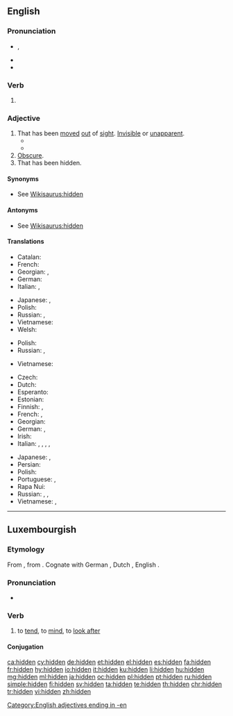 ==English==

===Pronunciation===
* {{enPR|hĭd'n}}, {{IPA|/ˈhɪd(ə)n/|lang=en}}
* {{audio|en-us-hidden.ogg|Audio (US)|lang=en}}
* {{rhymes|ɪdən|lang=en}}

===Verb===
{{head|en|past participle}}

# {{past participle of|hide|lang=en}}

===Adjective===
{{en-adj}}

# That has been [[move]]d [[out]] of [[sight]]. [[invisible|Invisible]] or [[unapparent]].
#*{{quote-book|year=1892|author={{w|James Yoxall}}
|section=chapter 7|title=[http://openlibrary.org/works/OL10504990W The Lonely Pyramid]
|passage=It was the Lost Oasis, the Oasis of the vision in the sand. […] Deep-'''hidden''' in the hollow, beneath the cliffs, it lay; and round it the happy verdure spread for many a rood.}}
#*{{quote-magazine|date=2014-06-14|volume=411|issue=8891|magazine={{w|The Economist}}
|title=[http://www.economist.com/news/science-and-technology/21604091-it-possible-sniff-out-problems-sewer-pipes-they-happen-its-gas It's a gas]
|passage=One of the '''hidden''' glories of Victorian engineering is proper drains. Isolating a city’s effluent and shipping it away in underground sewers has probably saved more lives than any medical procedure except vaccination.}}
# [[obscure|Obscure]].
# That has been hidden.
#: {{ux|en|'''hidden''' treasure;&emsp; '''hidden''' talents}}

====Synonyms====
* See [[Wikisaurus:hidden]]

====Antonyms====
* See [[Wikisaurus:hidden]]

====Translations====
{{trans-top|that has been moved out of sight; invisible or unapparent}}
* Catalan: {{t+|ca|amagat}}
* French: {{t+|fr|caché}}
* Georgian: {{t|ka|ფარული|sc=Geor}}, {{t|ka|დამალული|sc=Geor}}
* German: {{t+|de|versteckt}}
* Italian: {{t+|it|nascosto}}, {{t+|it|recondito}}
{{trans-mid}}
* Japanese: {{t|ja|隠れる|alt=隠れた|tr=kakureta}}, {{t|ja|見えない|alt=目に見えない|tr=me ni mienai}}
* Polish: {{t+|pl|ukryty|m}}
* Russian: {{qualifier|intentionally hidden}} {{t|ru|спрятанный|tr=sprjátannyj|sc=Cyrl}}, {{t+|ru|скрытый|tr=skrýtyj|sc=Cyrl}}
* Vietnamese: {{t+|vi|ẩn}}
* Welsh: {{t+|cy|anweledig}}
{{trans-bottom}}

{{trans-top|obscure}}
* Polish: {{t+|pl|ukryty|m}}
* Russian: {{t+|ru|неясный|tr=nejásnyj|sc=Cyrl}}, {{t+|ru|смутный|tr=smútnyj|sc=Cyrl}}
{{trans-mid}}
* Vietnamese: {{t|vi|ẩn khuất}}
{{trans-bottom}}

{{trans-top|that has been hidden}}
* Czech: {{t+|cs|skrytý|m}}
* Dutch: {{t+|nl|verborgen}}
* Esperanto: {{t|eo|kaŝa}}
* Estonian: {{t|et|peidetud}}
* Finnish: {{t|fi|piilotettu}}, {{t|fi|kätketty}}
* French: {{t+|fr|caché|m}}, {{t+|fr|cachée|f}}
* Georgian: {{t|ka|ფარული|sc=Geor}}
* German: {{t+|de|versteckt}}, {{t+|de|verborgen}}
* Irish: {{t|ga|ceilte}}
* Italian: {{t+|it|nascosto|m}}, {{t+|it|nascosta|f}}, {{t+|it|recondito}}, {{t+|it|celato}}, {{t+|it|occulto}}
{{trans-mid}}
* Japanese: {{t|ja|隠された|tr=kakusareta}}, {{t+|ja|秘密|alt=秘密の|tr=himitsu no}}
* Persian: {{t+|fa|نهان|tr=nahân|sc=fa-Arab}}
* Polish: {{t+|pl|ukryty|m}}
* Portuguese: {{t+|pt|escondido|m}}, {{t+|pt|escondida|f}}
* Rapa Nui: {{t|rap|hakananai'a}}
* Russian: {{t|ru|спрятанный|tr=spr'átannyj}}, {{t+|ru|скрытый|tr=skrýtyj}}, {{t|ru|потаённый|tr=potajónnyj}}
* Vietnamese: {{t+|vi|giấu}}, {{t+|vi|ẩn}}
{{trans-bottom}}

[[Category:English adjectives ending in -en]]

----

==Luxembourgish==

===Etymology===
From {{etyl|goh|lb}} {{term|huoten|lang=goh}}, from {{etyl|gem-pro|lb}} {{m|gem-pro|*hōdijaną}}. Cognate with German {{term|hüten|lang=de}}, Dutch {{term|hoeden|lang=nl}}, English {{term|heed|lang=en}}.

===Pronunciation===
* {{IPA|/ˈhidən/|lang=lb}}

===Verb===
{{lb-verb|gehitt}}

# {{context|transitive|lang=lb}} to [[tend]], to [[mind]], to [[look after]]

====Conjugation====
{{lb-conj-regular (d)|hi|gehitt|hunn|dd=y}}

[[ca:hidden]]
[[cy:hidden]]
[[de:hidden]]
[[et:hidden]]
[[el:hidden]]
[[es:hidden]]
[[fa:hidden]]
[[fr:hidden]]
[[hy:hidden]]
[[io:hidden]]
[[it:hidden]]
[[ku:hidden]]
[[li:hidden]]
[[hu:hidden]]
[[mg:hidden]]
[[ml:hidden]]
[[ja:hidden]]
[[oc:hidden]]
[[pl:hidden]]
[[pt:hidden]]
[[ru:hidden]]
[[simple:hidden]]
[[fi:hidden]]
[[sv:hidden]]
[[ta:hidden]]
[[te:hidden]]
[[th:hidden]]
[[chr:hidden]]
[[tr:hidden]]
[[vi:hidden]]
[[zh:hidden]]